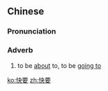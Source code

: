 ==Chinese==
{{zh-forms}}

===Pronunciation===
{{zh-pron
|m=kuàiyào
|c=faai3 jiu3
|cat=adv
}}

===Adverb===
{{zh-adv}}

# to be [[about]] to, to be [[going to]]

[[ko:快要]]
[[zh:快要]]